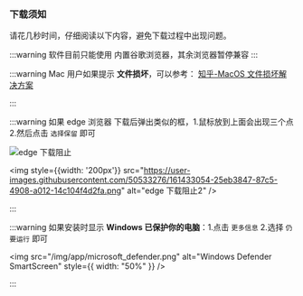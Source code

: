 

### 下载须知

请花几秒时间，仔细阅读以下内容，避免下载过程中出现问题。 


:::warning 软件目前只能使用 内置谷歌浏览器，其余浏览器暂停兼容
:::
 

:::warning Mac 用户如果提示 **文件损坏**，可以参考： [知乎-MacOS 文件损坏解决方案 ](https://www.zhihu.com/search?type=content&q=Mac%E6%96%87%E4%BB%B6%E6%8D%9F%E5%9D%8F%E8%A7%A3%E5%86%B3%E6%96%B9%E6%A1%88)

:::

:::warning 如果 edge 浏览器 下载后弹出类似的框，1.鼠标放到上面会出现三个点 2.然后点击 `选择保留` 即可

<div style={{display:"flex",  alignItems:"top" , flexWrap:"wrap", gap:"12px"}}>

<div>
  <img
    src="https://user-images.githubusercontent.com/50533276/161433046-51cd59a8-9b8c-40de-83ee-936ddbde332d.png"
    alt="edge 下载阻止"
  />
</div>

<img
  style={{width: '200px'}}
  src="https://user-images.githubusercontent.com/50533276/161433054-25eb3847-87c5-4908-a012-14c104f4d2fa.png"
  alt="edge 下载阻止2"
/>

</div>

:::

:::warning 如果安装时显示 **Windows 已保护你的电脑**：1.点击 `更多信息` 2.选择 `仍要运行` 即可


<img
  src="/img/app/microsoft_defender.png"
  alt="Windows Defender SmartScreen"
  style={{ width: "50%" }}
/>

:::
